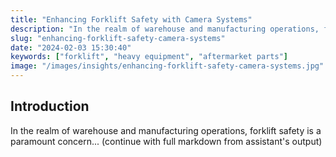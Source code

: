 ```yaml
---
title: "Enhancing Forklift Safety with Camera Systems"
description: "In the realm of warehouse and manufacturing operations, forklift safety is a paramount concern. Despite stringent safety protocols, the limited visibility..."
slug: "enhancing-forklift-safety-camera-systems"
date: "2024-02-03 15:30:40"
keywords: ["forklift", "heavy equipment", "aftermarket parts"]
image: "/images/insights/enhancing-forklift-safety-camera-systems.jpg"
---
```


## Introduction

In the realm of warehouse and manufacturing operations, forklift safety is a paramount concern... (continue with full markdown from assistant's output) 